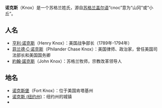 {{wiktionary}}
'''诺克斯'''（Knox）是一个苏格兰姓氏，源自[[苏格兰盖尔语|苏格兰盖尔语]]“cnoc”意为“山冈”或“小丘”。
==人名==
*[[亨利·诺克斯|亨利·诺克斯]]（Henry Knox）：美国战争部长（1789年-1794年）
*[[菲兰德·C·诺克斯|菲兰德·C·诺克斯]]（Philander Chase Knox）：美国律师、政治家，曾任美国司法部长和美国国务卿
*[[約翰·諾克斯|約翰·諾克斯]]（John Knox）：苏格兰牧师，宗教改革领导人
==地名==
*[[诺克斯堡|诺克斯堡]]（Fort Knox）：位于美国肯塔基州
*[[诺克斯_(纽约州)|诺克斯 (纽约州)]]：纽约州的城镇
*{{see also|諾克斯縣}}

{{disambig|cat=三字人名消歧义}}